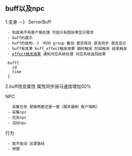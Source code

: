== buff以及npc ==

1.变身 --》 ServerBuff
  - 到底用不用客户端处理 可能只有图标等显示需求
  - buff的展示
  - buff的结构--》 时间 group 叠加 是否保存 是否同步 是否显示
  - buff有效果 buff_effect触发效果 瞬时触发 阶段触发 结束触发
  - [[effect触发效果]] 通知对应系统处理 对应系统返回结果

  buff{
    id
    time
  }
2.buff改变属性 属性同步骑马速度增加50%

NPC
    采集任务 是做两套还是一套（服务器刷 客户端刷）
  - 采集npc
  - 任务npc
  - 活动npc
行为
  - 能不能动 巡逻路线
  - 押镖
